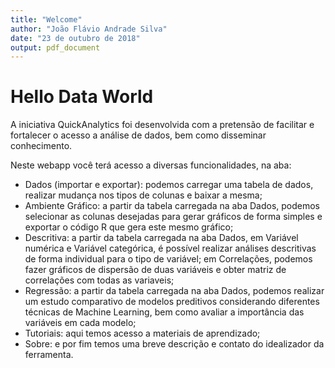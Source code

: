 ```yaml
---
title: "Welcome"
author: "João Flávio Andrade Silva"
date: "23 de outubro de 2018"
output: pdf_document
---
```


# Hello Data World 

A iniciativa QuickAnalytics foi desenvolvida com a pretensão de facilitar e fortalecer o acesso a análise de dados, bem como disseminar conhecimento.

Neste webapp você terá acesso a diversas funcionalidades, na aba:

* Dados (importar e exportar): podemos carregar uma tabela de dados, realizar mudança nos tipos de colunas e baixar a mesma;
* Ambiente Gráfico: a partir da tabela carregada na aba Dados, podemos selecionar as colunas desejadas para gerar gráficos de forma simples e exportar o código R que gera este mesmo gráfico;
* Descritiva: a partir da tabela carregada na aba Dados, em Variável numérica e Variável categórica, é possível realizar análises descritivas de forma individual para o tipo de variável; em Correlações, podemos fazer gráficos de dispersão de duas variáveis e obter matriz de correlações com todas as variaveis;
* Regressão: a partir da tabela carregada na aba Dados, podemos realizar um estudo comparativo de modelos preditivos considerando diferentes técnicas de Machine Learning, bem como avaliar a importância das variáveis em cada modelo; 
* Tutoriais: aqui temos acesso a materiais de aprendizado;
* Sobre: e por fim temos uma breve descrição e contato do idealizador da ferramenta.


